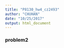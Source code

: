 ```yaml
---
title: "P8130_hw4_cz2493"
author: "CHUHAN"
date: "10/25/2017"
output: html_document
---
```


### problem2
```r
```